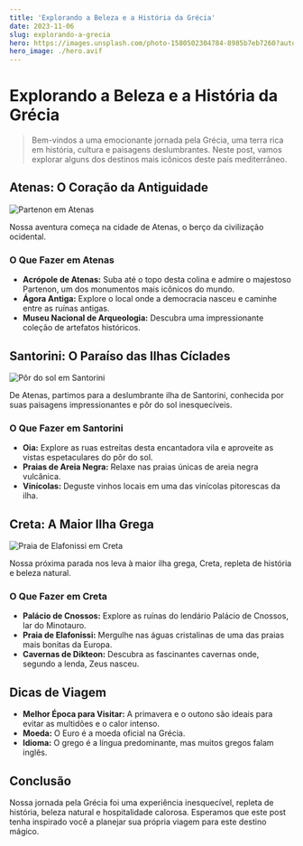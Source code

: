 ```yaml
---
title: 'Explorando a Beleza e a História da Grécia'
date: 2023-11-06
slug: explorando-a-grecia
hero: https://images.unsplash.com/photo-1580502304784-8985b7eb7260?auto=format&fit=crop&q=80&w=2070&ixlib=rb-4.0.3&ixid=M3wxMjA3fDB8MHxwaG90by1wYWdlfHx8fGVufDB8fHx8fA%3D%3D
hero_image: ./hero.avif
---
```


# Explorando a Beleza e a História da Grécia

> Bem-vindos a uma emocionante jornada pela Grécia, uma terra rica em história, cultura e paisagens deslumbrantes. Neste post, vamos explorar alguns dos destinos mais icônicos deste país mediterrâneo.

## Atenas: O Coração da Antiguidade

![Partenon em Atenas](https://images.unsplash.com/photo-1555993539-1732b0258235?auto=format&fit=crop&q=80&w=2070&ixlib=rb-4.0.3&ixid=M3wxMjA3fDB8MHxwaG90by1wYWdlfHx8fGVufDB8fHx8fA%3D%3D)

Nossa aventura começa na cidade de Atenas, o berço da civilização ocidental. 

### O Que Fazer em Atenas

- **Acrópole de Atenas:** Suba até o topo desta colina e admire o majestoso Partenon, um dos monumentos mais icônicos do mundo.
- **Ágora Antiga:** Explore o local onde a democracia nasceu e caminhe entre as ruínas antigas.
- **Museu Nacional de Arqueologia:** Descubra uma impressionante coleção de artefatos históricos.

## Santorini: O Paraíso das Ilhas Cíclades

![Pôr do sol em Santorini](https://images.unsplash.com/photo-1538364103462-024a43692f10?auto=format&fit=crop&q=80&w=2069&ixlib=rb-4.0.3&ixid=M3wxMjA3fDB8MHxwaG90by1wYWdlfHx8fGVufDB8fHx8fA%3D%3D)

De Atenas, partimos para a deslumbrante ilha de Santorini, conhecida por suas paisagens impressionantes e pôr do sol inesquecíveis.

### O Que Fazer em Santorini

- **Oia:** Explore as ruas estreitas desta encantadora vila e aproveite as vistas espetaculares do pôr do sol.
- **Praias de Areia Negra:** Relaxe nas praias únicas de areia negra vulcânica.
- **Vinícolas:** Deguste vinhos locais em uma das vinícolas pitorescas da ilha.

## Creta: A Maior Ilha Grega

![Praia de Elafonissi em Creta](https://images.unsplash.com/photo-1500198894528-3819de6ad916?auto=format&fit=crop&q=80&w=1932&ixlib=rb-4.0.3&ixid=M3wxMjA3fDB8MHxwaG90by1wYWdlfHx8fGVufDB8fHx8fA%3D%3D)

Nossa próxima parada nos leva à maior ilha grega, Creta, repleta de história e beleza natural.

### O Que Fazer em Creta

- **Palácio de Cnossos:** Explore as ruínas do lendário Palácio de Cnossos, lar do Minotauro.
- **Praia de Elafonissi:** Mergulhe nas águas cristalinas de uma das praias mais bonitas da Europa.
- **Cavernas de Dikteon:** Descubra as fascinantes cavernas onde, segundo a lenda, Zeus nasceu.

## Dicas de Viagem

- **Melhor Época para Visitar:** A primavera e o outono são ideais para evitar as multidões e o calor intenso.
- **Moeda:** O Euro é a moeda oficial na Grécia.
- **Idioma:** O grego é a língua predominante, mas muitos gregos falam inglês.

## Conclusão

Nossa jornada pela Grécia foi uma experiência inesquecível, repleta de história, beleza natural e hospitalidade calorosa. Esperamos que este post tenha inspirado você a planejar sua própria viagem para este destino mágico.
